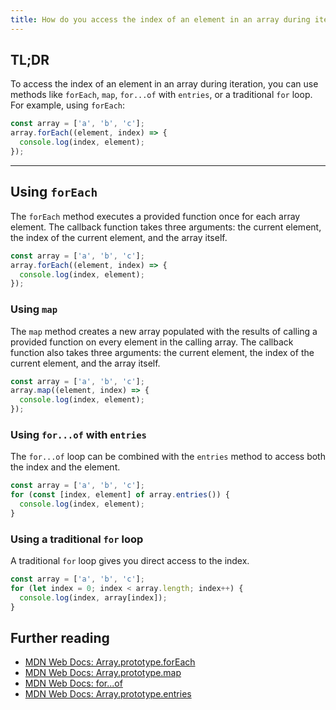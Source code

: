 ```yaml
---
title: How do you access the index of an element in an array during iteration?
---
```


## TL;DR

To access the index of an element in an array during iteration, you can use methods like `forEach`, `map`, `for...of` with `entries`, or a traditional `for` loop. For example, using `forEach`:

```javascript
const array = ['a', 'b', 'c'];
array.forEach((element, index) => {
  console.log(index, element);
});
```

---

## Using `forEach`

The `forEach` method executes a provided function once for each array element. The callback function takes three arguments: the current element, the index of the current element, and the array itself.

```javascript
const array = ['a', 'b', 'c'];
array.forEach((element, index) => {
  console.log(index, element);
});
```

### Using `map`

The `map` method creates a new array populated with the results of calling a provided function on every element in the calling array. The callback function also takes three arguments: the current element, the index of the current element, and the array itself.

```javascript
const array = ['a', 'b', 'c'];
array.map((element, index) => {
  console.log(index, element);
});
```

### Using `for...of` with `entries`

The `for...of` loop can be combined with the `entries` method to access both the index and the element.

```javascript
const array = ['a', 'b', 'c'];
for (const [index, element] of array.entries()) {
  console.log(index, element);
}
```

### Using a traditional `for` loop

A traditional `for` loop gives you direct access to the index.

```javascript
const array = ['a', 'b', 'c'];
for (let index = 0; index < array.length; index++) {
  console.log(index, array[index]);
}
```

## Further reading

- [MDN Web Docs: Array.prototype.forEach](https://developer.mozilla.org/en-US/docs/Web/JavaScript/Reference/Global_Objects/Array/forEach)
- [MDN Web Docs: Array.prototype.map](https://developer.mozilla.org/en-US/docs/Web/JavaScript/Reference/Global_Objects/Array/map)
- [MDN Web Docs: for...of](https://developer.mozilla.org/en-US/docs/Web/JavaScript/Reference/Statements/for...of)
- [MDN Web Docs: Array.prototype.entries](https://developer.mozilla.org/en-US/docs/Web/JavaScript/Reference/Global_Objects/Array/entries)

